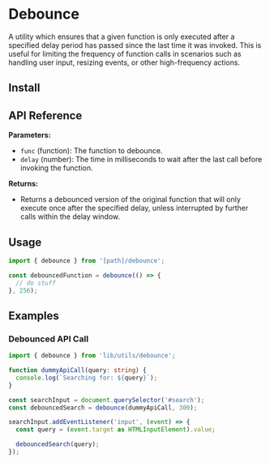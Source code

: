 
# Debounce

A utility which ensures that a given function is only executed after a specified delay period has passed since the last time it was invoked. This is useful for limiting the frequency of function calls in scenarios such as handling user input, resizing events, or other high-frequency actions.

## Install

<FileCode path="lib/utils/debounce.ts" />

## API Reference

**Parameters:**

- `func` (function): The function to debounce.
- `delay` (number): The time in milliseconds to wait after the last call before invoking the function.

**Returns:**

- Returns a debounced version of the original function that will only execute once after the specified delay, unless interrupted by further calls within the delay window.

## Usage

```ts copy
import { debounce } from '[path]/debounce';
```

```ts copy
const debouncedFunction = debounce(() => {
  // do stuff
}, 256);
```

## Examples

### Debounced API Call

```ts copy
import { debounce } from 'lib/utils/debounce';

function dummyApiCall(query: string) {
  console.log(`Searching for: ${query}`);
}

const searchInput = document.querySelector('#search');
const debouncedSearch = debounce(dummyApiCall, 300);

searchInput.addEventListener('input', (event) => {
  const query = (event.target as HTMLInputElement).value;

  debouncedSearch(query);
});
```
